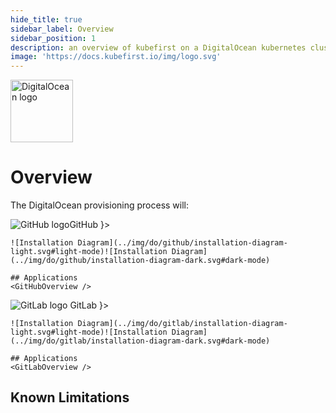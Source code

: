```yaml
---
hide_title: true
sidebar_label: Overview
sidebar_position: 1
description: an overview of kubefirst on a DigitalOcean kubernetes cluster
image: 'https://docs.kubefirst.io/img/logo.svg'
---
```



<div
  style={{
    display: 'flex',
    justifyContent: 'flex-end',
    alignItems: 'center',
  }}
>
  <div>
    <img src={config.DO_LOGO_URL} height="100" width="100" alt="DigitalOcean logo" />
  </div>
</div>

# Overview

The DigitalOcean provisioning process will:
<CommonProvisionProcess firstitem="Create a Kubernetes management cluster in the DigitalOcean cloud."/>

<Tabs groupId="git_provider" defaultValue="github" queryString>
  <TabItem attributes={{ className: styles.github }} value="github" label={ <div className="git-tab"><img src="https://assets.kubefirst.com/console/github.svg" alt="GitHub logo" /><span>GitHub</span></div> }>

    ![Installation Diagram](../img/do/github/installation-diagram-light.svg#light-mode)![Installation Diagram](../img/do/github/installation-diagram-dark.svg#dark-mode)

    ## Applications
    <GitHubOverview />

  </TabItem>
  <TabItem value="gitlab" attributes={{ className: styles.gitlab }} label={ <div className="git-tab"> <img src="https://assets.kubefirst.com/console/gitlab.svg" alt="GitLab logo" /> <span>GitLab</span></div> }>

    ![Installation Diagram](../img/do/gitlab/installation-diagram-light.svg#light-mode)![Installation Diagram](../img/do/gitlab/installation-diagram-dark.svg#dark-mode)

    ## Applications
    <GitLabOverview />
  </TabItem>
</Tabs>


## Known Limitations

<KnownLimitations />
